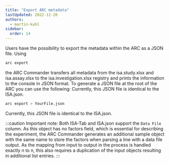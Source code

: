 ```yaml
---
title: "Export ARC metadata"
lastUpdated: 2022-12-20
authors:
  - martin-kuhl
sidebar:
  order: 14
---
```



Users have the possibility to export the metadata within the ARC as a JSON file. Using 

```bash
arc export
```

the ARC Commander transfers all metadata from the isa.study.xlsx and isa.assay.xlsx to the isa.investigation.xlsx registry and prints the information to the console in JSON format. To generate a JSON file at the root of the ARC you can use the following:
Currently, this JSON file is identical to the ISA.json.

```bash
arc export > YourFile.json
```
Currently, this JSON file is identical to the ISA.json.


:::caution
Important note: Both ISA-Tab and ISA.json support the `Data File` column. As this object has no factors field, which is essential for describing the experiment, the ARC Commander generates an additional sample object with the same name to store the factors when parsing a line with a data file output. As the mapping from input to output in the process is handled exactly n to n, this also requires a duplication of the input objects resulting in additional list entries.
:::